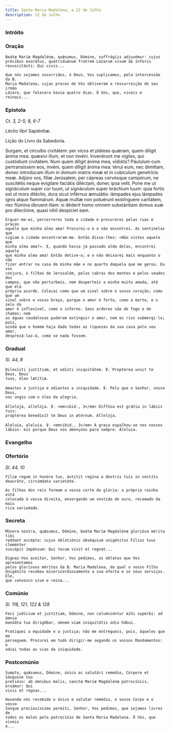 ```yaml
---
title: Santa Maria Madalena, a 22 de Julho
description: 22 de Julho
---
```


### Intróito


<LinkCard
  href="/missal/comum/18virgensmartires2#intróito"
  title="Virgens Mártires - Missa Me exspectavérunt"
/>

### Oração

<div class="side-by-side not-content">

    Beátæ Maríæ Magdalénæ, quǽsumus, Dómine, suffrágiis adjuvémur: cujus
    précibus exorátus, quatriduánum fratrem Lázarum vivum ab ínferis
    resuscitásti: Qui vivis...

    Que nós sejamos socorridos, ó Deus, Vos suplicamos, pela intercessão da B.
    Maria Madalena, cujas preces de Vós obtiveram a ressurreição de seu irmão
    Lázaro, que falecera havia quatro dias. Ó Vós, que, viveis e reinais...

</div>

### Epístola

<em>Ct. 3, 2-5; 8, 6-7</em>

<div class="side-by-side not-content">

Léctio libri Sapiéntiæ.

Lição do Livro da Sabedoria.

  <span>
    Surgam, et circuíbo civitátem: per vicos et pláteas quæram, quem díligit
    ánima mea: quæsívi illum, et non invéni. Invenérunt me vígiles, qui
    custódiunt civitátem. Num quem díligit ánima mea, vidístis? Páululum cum
    pertransíssem eos, invéni, quem díligit ánima mea: ténui eum, nec dimíttam,
    donec introdúcam illum in domum matris meæ et in cubículum genetrícis meæ.
    Adjúro vos, fíliæ Jerúsalem, per cápreas cervósque campórum, ne suscitétis
    neque evigiláre faciátis diléctam, donec ipsa velit. Pone me ut signáculum
    super cor tuum, ut signáculum super bráchium tuum: quia fortis est ut mors
    diléctio, dura sicut inférnus æmulátio: lámpades ejus lámpades ignis atque
    flammárum. Aquæ multæ non potuérunt exstínguere caritátem, nec flúmina
    óbruent illam: si déderit homo omnem substántiam domus suæ pro dilectióne,
    quasi nihil despíciet eam.

    Erguer-me-ei, percorrerei toda a cidade e procurarei pelas ruas e praças
    aquele que minha alma ama! Procurei-o e o não encontrei. As sentinelas que
    vigiam a cidade encontraram-me. Então disse-lhes: «Não vistes aquele que
    minha alma ama?». E, quando havia já passado além delas, encontrei aquele
    que minha alma ama! Então detive-o; e o não deixarei mais enquanto o não
    fizer entrar na casa de minha mãe e no quarto daquela que me gerou. Eu vos
    conjuro, ó filhas de Jerusalém, pelas cabras dos montes e pelos veados dos
    campos, que não perturbeis, nem desperteis a minha muito amada, até que ela
    própria acorde. Colocai como que um sinal sobre o vosso coração; como que um
    sinal sobre o vosso braço, porque o amor é forte, como a morte, e o zelo do
    amor é inflexível, como o inferno. Seus ardores são de fogo e de chamas; nem
    as águas caudalosas puderam extinguir o amor, nem os rios submergi-lo; pois,
    ainda que o homem haja dado todas as riquezas da sua casa pelo seu amor,
    desprezá-las-á, como se nada fossem.

</div>

### Gradual

<em>Sl. 44, 8</em>

<div class="side-by-side not-content">

    Dilexísti justítiam, et odísti iniquitátem. ℣. Proptérea unxit te Deus, Deus
    tuus, óleo lætítiæ.

    Amastes a justiça e odiastes a iniquidade. ℣. Pelo que o Senhor, vosso Deus,
    vos ungiu com o óleo da alegria.

    Allelúja, allelúja. ℣. <em>ibid., 3</em> Diffúsa est grátia in lábiis tuis:
    proptérea benedíxit te Deus in ætérnum. Allelúja.

    Aleluia, aleluia. ℣. <em>ibid., 3</em> A graça espalhou-se nos vossos
    lábios: eis porque Deus vos abençoou para sempre. Aleluia.

</div>

### Evangelho

<LinkCard
  href="/missal/quaresma/paixaoquinta#evangelho"
  title="Quinta-feira da Semana da Paixão - Estação em Santo Apolinário"
/>

### Ofertório

<em>Sl. 44, 10</em>

<div class="side-by-side not-content">

    Fíliæ regum in honóre tuo, ástitit regína a dextris tuis in vestítu
    deauráto, circúmdata varietáte.

    As filhas dos reis formam a vossa corte de glória: a própria rainha está
    colocada à vossa direita, envergando um vestido de ouro, recamado da mais
    rica variedade.

</div>

### Secreta

<div class="side-by-side not-content">

    Múnera nostra, quǽsumus, Dómine, beátæ Maríæ Magdalénæ gloriósa mérita tibi
    reddant accépta: cujus oblatiónis obséquium unigénitus Fílius tuus cleménter
    suscépit impénsum: Qui tecum vivit et regnat...

    Dignai-Vos aceitar, Senhor, Vos pedimos, as oblatas que Vos apresentamos
    pelos gloriosos méritos da B. Maria Madalena, da qual o vosso Filho
    Unigénito recebeu misericordiosamente a sua oferta e os seus serviços. Ele,
    que convosco vive e reina...

</div>

### Comúnio

<em>Sl. 118, 121, 122 & 128</em>

<div class="side-by-side not-content">

    Feci judícium et justítiam, Dómine, non calumniéntur mihi supérbi: ad ómnia
    mandáta tua dirigébar, omnem viam iniquitátis odio hábui.

    Pratiquei a equidade e a justiça; não me entregueis, pois, àqueles que me
    perseguem. Procurei em tudo dirigir-me segundo os vossos Mandamentos: e
    odiei todas as vias da iniquidade.

</div>

### Postcomúnio

<div class="side-by-side not-content">

    Sumpto, quǽsumus, Dómine, único ac salutári remédio, Córpore et Sánguine tuo
    pretióso: ab ómnibus malis, sanctæ Maríæ Magdalénæ patrocíniis, eruámur: Qui
    vivis et regnas...

    Havendo nós recebido o único e salutar remédio, o vosso Corpo e o vosso
    Sangue preciosíssimo permiti, Senhor, Vos pedimos, que sejamos livres de
    todos os males pelo patrocínio de Santa Maria Madalena. Ó Vós, que viveis
    e...

</div>
